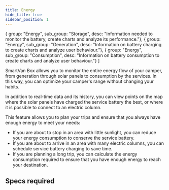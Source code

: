 ```yaml
---
title: Energy
hide_title: true
sidebar_position: 1
---
```


<!--
 FROM   @site/src/components/templates/PageFeature
 VER    1.0.3
-->


  { group: "Energy", sub_group: "Storage", desc: "Information needed to monitor the battery, create charts and analyze its performance."},
  { group: "Energy", sub_group: "Generation", desc: "Information on battery charging to create charts and analyze user behaviour."},
  { group: "Energy", sub_group: "Consumption", desc: "Information on battery consumption to create charts and analyze user behaviour."}
]



<FeatureTitle
  name={feature_name}
  status={feature_status} />

SmartVan Box allows you to monitor the entire energy flow of your camper, from
generation through solar panels to consumption by the services. In this way,
you can optimize your camper's range without changing your habits.

In addition to real-time data and its history, you can view points on the map
where the solar panels have charged the service battery the best, or where it
is possible to connect to an electric column.

This feature allows you to plan your trips and ensure that you always have
enough energy to meet your needs:

* If you are about to stop in an area with little sunlight, you can reduce your
  energy consumption to conserve the service battery.
* If you are about to arrive in an area with many electric columns, you can
  schedule service battery charging to save time.
* If you are planning a long trip, you can calculate the energy consumption
  required to ensure that you have enough energy to reach your destination.


## Specs required

<FeatureSpecsRequiredText />

<FeatureSpecsRequiredTable
  specs_required={specs_required} />
